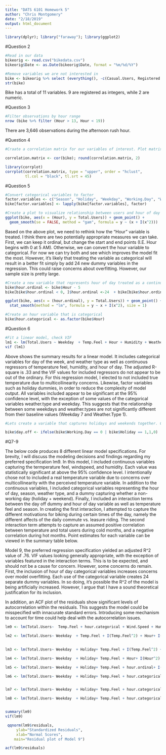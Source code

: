 ```yaml
---
title: "DATS 6101 Homework 5"
author: "Chris Montgomery"
date: "2/18/2019"
output: html_document
---
```


```r
library(dplyr); library("faraway"); library(ggplot2)

```


#Question 2 
```r

#Read in our data 
bikeorig <- read.csv("bikedata.csv")
bikeorig$Date <- as.Date(bikeorig$Date, format = "%m/%d/%Y")

#Remove variables we are not interested in
bike <- bikeorig %>% select (everything(), -c(Casual.Users, Registered.Users, Date )) %>% rename(Weekday = Day.of.the.Week, Temp.Feel = Temperature.Feels.F, Temp.F = Temperature.F )
str(bike)
```

Bike has a total of 11 variables. 9 are registered as integers, while 2 are numeric. 

#Question 3
```r
#Filter observations by hour range
nrow (bike %>% filter (Hour > 13, Hour < 19))
```
There are 3,646 observations during the afternoon rush hour. 


#Question 4
```r
#Craate a correlation matrix for our variables of interest. Plot matrix

correlation.matrix <- cor(bike); round(correlation.matrix, 2)

library(corrplot)
corrplot(correlation.matrix, type = "upper", order = "hclust", 
         tl.col = "black", tl.srt = 45)
```

#Question 5
```R
#Convert categorical variables to factor
factor.variables <- c("Season", "Holiday", "Weekday", "Working.Day", "Weather.Type")
bike[factor.variables] <- lapply(bike[factor.variables], factor)
```


```r
#Create a plot to visualize relationship between users and hour of day
ggplot(bike, aes(x = (Hour), y = Total.Users)) + geom_point() + 
  geom_smooth(se = FALSE, method = "gam", formula = y ~ (x + I(x^2)))

```

Based on the above plot, we need to rethink how the "Hour" variable is treated. I think there are two potentially appropriate measures we can take. First, we can keep it ordinal, but change the start and end points (I.E. Hour begins with 0 at 5 AM). Otherwise, we can convert the hour variable to categorical. For now we can try both and see which improves the model fit the most. However, it's likely that treating the variable as categorical will result in a better fit simply by add 24 new dummy variables in the regression. This could raise concerns about overfitting. However, our sample size is pretty large.   

```r
#Create a new variable that represents hour of day treated as a continuous variable 
bike$hour.ordinal <- bike$Hour - 5 
bike[bike$hour.ordinal < 0, ]$hour.ordinal <-24  + bike[bike$hour.ordinal < 0, ]$hour.ordinal

ggplot(bike, aes(x = (hour.ordinal), y = Total.Users)) + geom_point() + 
  stat_smooth(method = "lm", formula = y ~ x + I(x^2), size = 1)

#Create an hour variable that is categorical
bike$hour.categorical <- as.factor(bike$Hour)

```

#Question 6
```R

#Fit a linear model, check VIF 
lm1 <- lm(Total.Users ~ Weekday  + Temp.Feel + Hour + Humidity + Weather.Type, data = bike); summary(lm1)
vif (lm1)
```
Above shows the summary results for a linear model. It includes categorical variables for day of the week, and weather type as well as continuous regressors of temperature feel, humidity, and hour of day. The adjusted R-square is .33 and the VIF values for included regressors do not appear to be out of the ordinary. For this regression model, I elected to not included true temperature due to multicollinearity concerns. Likewise, factor variables such as holiday dummies, in order to reduce the complexity of model output. All variables included appear to be significant at the 95% confidence level, with the exception of some values of the categorical variables weather.type and weekday. This suggests that the relationship between some weekdays and weather.types are not significantly different from their baseline values (Weekday 7 and Weather.Type 1). 

```r
#Lets create a variable that captures holidays and weekends together. Could give us a few more degrees of freedom lost with using hour * Holiday and hour * working.day interactions

bike$day.off <- ifelse(bike$Working.Day == 0 | bike$Holiday == 1,1,0)

```
#Q7-9

The below code produces 8 different linear model specifications. For brevity, I will discuss the modeling decisions and findings regarding my preferred specification lm9. In this model, I included continuous variables capturing the termperature feel, windspeed, and humidity. Each value was statistically significant at above the 95% confidence level. I intentionally chose not to included a real temperature variable due to concerns over multicollinearity with the perceived temperature variable. In addition to the continuous variables, I included categorical variables representing the hour of day, season, weather type, and a dummy capturing whether a non-working day (holiday + weekend). Finally, I included an interaction terms between the day off dummy and hour of day variable as well as temperature feel and season. In creating the first interaction, I attempted to capture the different motivations for biking during certain times of the day, namely the different affects of the daily commute vs. leasure riding. The second interaction term attempts to capture an assumed positive correlation between temperature and total users during cold months, and a negative correlation during hot months. Point estimates for each variable can be viewed in the summary table below.   

Model 9, the preferred regression specification yielded an adjusted R^2 value of .76. VIF values looking generally appropriate, with the exception of variables featured in the interaction terms. This is to be expected, and should not be a cause for concern. However, some concerns do remain. First, the inclusion of hour of day categorical variables increases concerns over model overfitting. Each use of the categorical variable creates 24 separate dummy variables. In so doing, it's possible the R^2 of the model is being artificially increased. However, I argue that I have a sound theoretical justification for its inclusion. 

In addition, an ACF plot of the residuals show significant levels of autocorrelation within the residuals. This suggests the model could be misspecified with innacurate standard errors. Introducing some mechanism to account for time could help deal with the autocorrelation issues. 

```r

lm9 <- lm(Total.Users~  Temp.Feel + hour.categorical + Wind.Speed + Humidity + Season + Weather.Type + Temp.Feel * Season + day.off +  (day.off * hour.categorical), data = bike) 

lm2 <- lm(Total.Users~ Weekday  + Temp.Feel + I(Temp.Feel^2) + Hour+ I(Hour^2) + Humidity + I(Humidity^2)+ Wind.Speed + Season + Weather.Type + Temp.Feel * Season, data = bike)

  
lm3 <- lm(Total.Users~ Weekday  + Holiday+ Temp.Feel + I(Temp.Feel^2) + Hour+ I(Hour^2) + Humidity + I(Humidity^2)+ Wind.Speed + Season + Weather.Type + Temp.Feel * Season, data = bike)

lm4 <- lm(Total.Users~ Weekday  + Holiday+ Temp.Feel + Hour+ I(Hour^2)  + I(Humidity^2)+ Wind.Speed + Season + Weather.Type + Temp.Feel * Season, data = bike)  

lm5 <- lm(Total.Users~ Weekday  + Holiday+ Temp.Feel + hour.ordinal+ I(hour.ordinal^2)  + I(Humidity^2)+ Wind.Speed + Season + Weather.Type + Temp.Feel * Season, data = bike) 

lm6 <- lm(Total.Users~ Weekday  + Holiday+ Temp.Feel + hour.categorical  + I(Humidity^2)+ Wind.Speed + Season + Weather.Type + Temp.Feel * Season, data = bike) 


lm7 <- lm(Total.Users~ Weekday  + Holiday+ Temp.Feel + hour.categorical + hour.categorical * Holiday  + I(Humidity^2)+ Wind.Speed + Season + Weather.Type + Temp.Feel * Season, data = bike) 

lm8 <- lm(Total.Users~ Weekday  + Holiday+ Temp.Feel + hour.categorical + hour.categorical * Holiday  + I(Humidity^2)+ Wind.Speed + Season + Weather.Type + Temp.Feel * Season + hour.categorical * Working.Day, data = bike) 


summary(lm9)
vif(lm9)

 qqnorm(lm9$residuals, 
     ylab="Standardized Residuals", 
     xlab="Normal Scores", 
    main="Residual plot of Model 9") 

acf(lm9$residuals)
```





